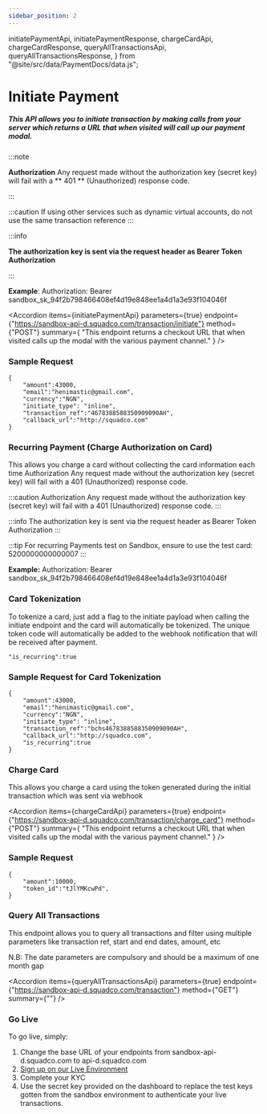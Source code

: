 ```yaml
---
sidebar_position: 2
---
```


  initiatePaymentApi,
  initiatePaymentResponse,
  chargeCardApi,
  chargeCardResponse,
  queryAllTransactionsApi,
  queryAllTransactionsResponse,
} from "@site/src/data/PaymentDocs/data.js";

# Initiate Payment

##### This API allows you to initiate transaction by making calls from your server which returns a URL that when visited will call up our payment modal.

:::note

**Authorization** Any request made without the authorization key (secret key) will fail with a ** 401 ** (Unauthorized) response code.

:::

:::caution
If using other services such as dynamic virtual accounts, do not use the same transaction reference
:::

:::info

**The authorization key is sent via the request header as Bearer Token Authorization**

:::

**Example**:
Authorization: Bearer sandbox_sk_94f2b798466408ef4d19e848ee1a4d1a3e93f104046f

<ApiTest />

<Accordion
  items={initiatePaymentApi}
  parameters={true}
  endpoint={"https://sandbox-api-d.squadco.com/transaction/initiate"}
  method={"POST"}
  summary={
    "This endpoint returns a checkout URL that when visited calls up the modal with the various payment channel."
  }
/>

<AccordionCode items={initiatePaymentResponse} />

### Sample Request

```
{
    "amount":43000,
    "email":"henimastic@gmail.com",
    "currency":"NGN",
    "initiate_type": "inline",
    "transaction_ref":"4678388588350909090AH",
    "callback_url":"http://squadco.com"
}
```

### Recurring Payment (Charge Authorization on Card)

This allows you charge a card without collecting the card information each time
Authorization Any request made without the authorization key (secret key) will fail with a 401 (Unauthorized) response code.

:::caution
Authorization Any request made without the authorization key (secret key) will fail with a 401 (Unauthorized) response code.
:::

:::info
The authorization key is sent via the request header as Bearer Token Authorization
:::

:::tip
For recurring Payments test on Sandbox, ensure to use the test card: 5200000000000007
:::

**Example:**
Authorization: Bearer sandbox_sk_94f2b798466408ef4d19e848ee1a4d1a3e93f104046f

### Card Tokenization

To tokenize a card, just add a flag to the initiate payload when calling the initiate endpoint and the card will automatically be tokenized. The unique token code will automatically be added to the webhook notification that will be received after payment.

```
"is_recurring":true
```

### Sample Request for Card Tokenization

```
{
    "amount":43000,
    "email":"henimastic@gmail.com",
    "currency":"NGN",
    "initiate_type": "inline",
    "transaction_ref":"bchs4678388588350909090AH",
    "callback_url":"http://squadco.com",
    "is_recurring":true
}
```

### Charge Card

This allows you charge a card using the token generated during the initial transaction which was sent via webhook

<Accordion
  items={chargeCardApi}
  parameters={true}
  endpoint={"https://sandbox-api-d.squadco.com/transaction/charge_card"}
  method={"POST"}
  summary={
    "This endpoint returns a checkout URL that when visited calls up the modal with the various payment channel."
  }
/>

<AccordionCode items={chargeCardResponse} />

### Sample Request

```
{
    "amount":10000,
    "token_id":"tJlYMKcwPd",
}
```

### Query All Transactions

This endpoint allows you to query all transactions and filter using multiple parameters like transaction ref, start and end dates, amount, etc

N.B: The date parameters are compulsory and should be a maximum of one month gap

<Accordion
  items={queryAllTransactionsApi}
  parameters={true}
  endpoint={"https://sandbox-api-d.squadco.com/transaction"}
  method={"GET"}
  summary={""}
/>

<AccordionCode items={queryAllTransactionsResponse} />

### Go Live

To go live, simply:

1. Change the base URL of your endpoints from sandbox-api-d.squadco.com to
   api-d.squadco.com
2. [Sign up on our Live Environment](https://dashboard.squadco.com/login)
3. Complete your KYC
4. Use the secret key provided on the dashboard to replace the test keys gotten from the sandbox environment to authenticate your live transactions.
